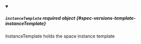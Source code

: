 


<details className="config-field" data-expandable="true" open>
<summary>

##### `instanceTemplate` <span className="config-field-required" data-required="false">required</span> <span className="config-field-type">object</span> <span className="config-field-default"></span> <span className="config-field-enum"></span> {#spec-versions-template-instanceTemplate}

InstanceTemplate holds the space instance template

</summary>

<PartialInstanceTemplatereference />


</details>
